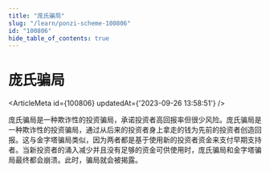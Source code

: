 ```yaml
---
title: "庞氏骗局"
slug: "/learn/ponzi-scheme-100806"
id: "100806"
hide_table_of_contents: true
---
```



# 庞氏骗局

<ArticleMeta id={100806} updatedAt={'2023-09-26 13:58:51'} />
<div className='border-solid border-b border-t-0 my-4 border-[var(--ifm-color-gray-300)]' />

庞氏骗局是一种欺诈性的投资骗局，承诺投资者高回报率但很少风险。庞氏骗局是一种欺诈性的投资骗局，通过从后来的投资者身上拿走的钱为先前的投资者创造回报。这与金字塔骗局类似，因为两者都是基于使用新的投资者资金来支付早期支持者。当新投资者的涌入减少并且没有足够的资金可供使用时，庞氏骗局和金字塔骗局最终都会崩溃。此时，骗局就会被揭露。

